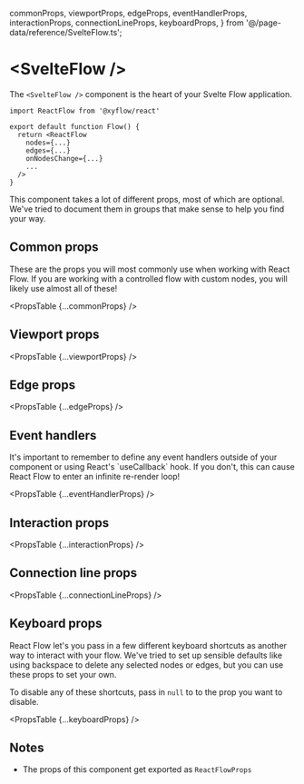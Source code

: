   commonProps,
  viewportProps,
  edgeProps,
  eventHandlerProps,
  interactionProps,
  connectionLineProps,
  keyboardProps,
} from '@/page-data/reference/SvelteFlow.ts';

# &lt;SvelteFlow />

The `<SvelteFlow />` component is the heart of your Svelte Flow application.

```tsx
import ReactFlow from '@xyflow/react'

export default function Flow() {
  return <ReactFlow
    nodes={...}
    edges={...}
    onNodesChange={...}
    ...
  />
}
```

This component takes a lot of different props, most of which are optional. We've
tried to document them in groups that make sense to help you find your way.

## Common props

These are the props you will most commonly use when working with React Flow. If
you are working with a controlled flow with custom nodes, you will likely use
almost all of these!

<PropsTable {...commonProps} />

## Viewport props

<PropsTable {...viewportProps} />

## Edge props

<PropsTable {...edgeProps} />

## Event handlers

<Callout type="warning">
  It's important to remember to define any event handlers outside of your
  component or using React's `useCallback` hook. If you don't, this can cause
  React Flow to enter an infinite re-render loop!
</Callout>

<PropsTable {...eventHandlerProps} />

## Interaction props

<PropsTable {...interactionProps} />

## Connection line props

<PropsTable {...connectionLineProps} />

## Keyboard props

React Flow let's you pass in a few different keyboard shortcuts as another way
to interact with your flow. We've tried to set up sensible defaults like using
backspace to delete any selected nodes or edges, but you can use these props to
set your own.

To disable any of these shortcuts, pass in `null` to to the prop you want to
disable.

<PropsTable {...keyboardProps} />

## Notes

- The props of this component get exported as `ReactFlowProps`
